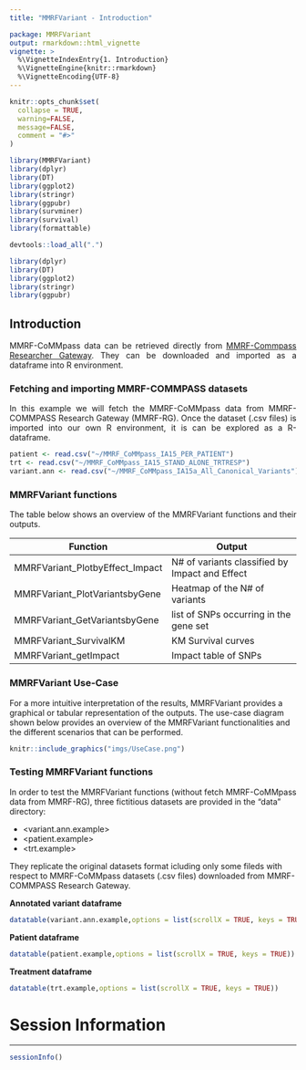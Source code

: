 ```yaml
---
title: "MMRFVariant - Introduction"

package: MMRFVariant
output: rmarkdown::html_vignette
vignette: >
  %\VignetteIndexEntry{1. Introduction}
  %\VignetteEngine{knitr::rmarkdown}
  %\VignetteEncoding{UTF-8}
---
```


```r
knitr::opts_chunk$set(
  collapse = TRUE,
  warning=FALSE, 
  message=FALSE,
  comment = "#>"
)
```



```r
library(MMRFVariant)
library(dplyr)
library(DT)
library(ggplot2)
library(stringr)
library(ggpubr)
library(survminer)
library(survival)
library(formattable)
```


```r
devtools::load_all(".")
```

```r
library(dplyr)
library(DT)
library(ggplot2)
library(stringr)
library(ggpubr)
```

## Introduction
<div class="panel panel-info">
<div class="panel-body">
<p align="justify">
MMRF-CoMMpass data can be retrieved directly from [MMRF-Commpass Researcher Gateway](https://research.themmrf.org/). They can be downloaded and imported as a dataframe into R environment.
</p>

</div>
</div>

### Fetching and importing MMRF-COMMPASS datasets

<p align="justify">
In this example we will fetch the MMRF-CoMMpass data from MMRF-COMMPASS Research Gateway (MMRF-RG). Once the dataset (.csv files) is imported into our own R environment, it is can be explored  as a R-dataframe.
</p>

```r

patient <- read.csv("~/MMRF_CoMMpass_IA15_PER_PATIENT")
trt <- read.csv("~/MMRF_CoMMpass_IA15_STAND_ALONE_TRTRESP")
variant.ann <- read.csv("~/MMRF_CoMMpass_IA15a_All_Canonical_Variants")


```


### MMRFVariant functions

<p align="justify">
The table below shows an overview of the MMRFVariant functions and their outputs.
</p>

**Function** | **Output**
-----|-----
MMRFVariant_PlotbyEffect_Impact | N# of variants classified by Impact and Effect  
MMRFVariant_PlotVariantsbyGene | Heatmap of the N# of variants  
MMRFVariant_GetVariantsbyGene |  list of SNPs occurring in the gene set
MMRFVariant_SurvivalKM |  KM Survival curves
MMRFVariant_getImpact |  Impact table of SNPs

### MMRFVariant Use-Case
For a more intuitive interpretation of the results, MMRFVariant provides a graphical or tabular representation of the outputs.
The use-case diagram shown below provides an overview of the MMRFVariant functionalities and the different scenarios that can be performed.

```r
knitr::include_graphics("imgs/UseCase.png")
```



### Testing MMRFVariant functions
  


<p align="justify">
In order to test the MMRFVariant functions (without fetch MMRF-CoMMpass data from MMRF-RG), three fictitious datasets are provided in the "data" directory:<br>

- <variant.ann.example> <br>
- <patient.example> <br>
- <trt.example> <br>

They replicate the original datasets format icluding only some fileds with respect to MMRF-CoMMpass datasets (.csv files) downloaded from MMRF-COMMPASS Research Gateway. 
</p>

<div class="panel panel-info">
<div class="panel-heading"><b>Annotated variant dataframe</b></div>
<div class="panel-body">
</div>
</div>


```r
datatable(variant.ann.example,options = list(scrollX = TRUE, keys = TRUE))

```

<div class="panel panel-info">
<div class="panel-heading"><b>Patient dataframe</b></div>
<div class="panel-body">
</div>
</div>
```r
datatable(patient.example,options = list(scrollX = TRUE, keys = TRUE))

```


<div class="panel panel-info">
<div class="panel-heading"><b>Treatment dataframe</b></div>
<div class="panel-body">
</div>
</div>
```r
datatable(trt.example,options = list(scrollX = TRUE, keys = TRUE))

```

# Session Information
******
```r
sessionInfo()
```





